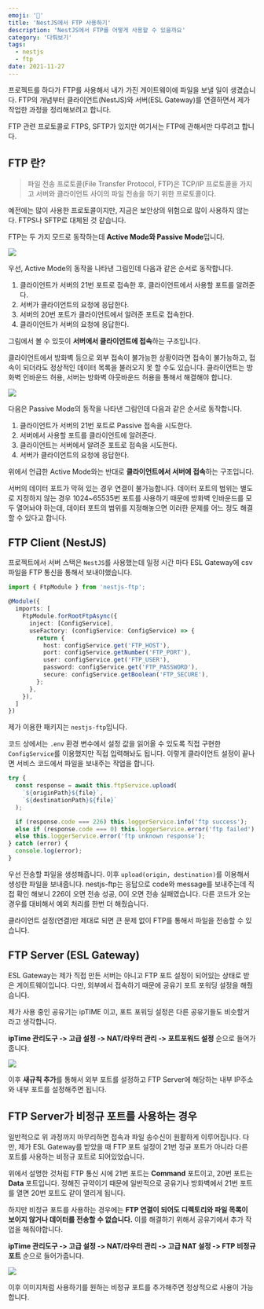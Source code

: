 ```yaml
---
emoji: '📁'
title: 'NestJS에서 FTP 사용하기'
description: 'NestJS에서 FTP를 어떻게 사용할 수 있을까요'
category: '다뤄보기'
tags:
  - nestjs
  - ftp
date: 2021-11-27
---
```


프로젝트를 하다가 FTP를 사용해서 내가 가진 게이트웨이에 파일을 보낼 일이 생겼습니다. FTP의 개념부터 클라이언트(NestJS)와 서버(ESL Gateway)를 연결하면서 제가 작업한 과정을 정리해보려고 합니다.

FTP 관련 프로토콜로 FTPS, SFTP가 있지만 여기서는 FTP에 관해서만 다루려고 합니다.

## FTP 란?

> 파일 전송 프로토콜(File Transfer Protocol, FTP)은 TCP/IP 프로토콜을 가지고 서버와 클라이언트 사이의 파일 전송을 하기 위한 프로토콜이다.

예전에는 많이 사용한 프로토콜이지만, 지금은 보안상의 위험으로 많이 사용하지 않는다. FTPS나 SFTP로 대체된 것 같습니다.

FTP는 두 가지 모드로 동작하는데 **Active Mode와 Passive Mode**입니다.

![](0.png)

우선, Active Mode의 동작을 나타낸 그림인데 다음과 같은 순서로 동작합니다.

1. 클라이언트가 서버의 21번 포트로 접속한 후, 클라이언트에서 사용할 포트를 알려준다.
2. 서버가 클라이언트의 요청에 응답한다.
3. 서버의 20번 포트가 클라이언트에서 알려준 포트로 접속한다.
4. 클라이언트가 서버의 요청에 응답한다.

그림에서 볼 수 있듯이 **서버에서 클라이언트에 접속**하는 구조입니다.

클라이언트에서 방화벽 등으로 외부 접속이 불가능한 상황이라면 접속이 불가능하고, 접속이 되더라도 정상적인 데이터 목록을 불러오지 못 할 수도 있습니다. 클라이언트는 방화벽 인바운드 허용, 서버는 방화벽 아웃바운드 허용을 통해서 해결해야 합니다.

![](1.png)

다음은 Passive Mode의 동작을 나타낸 그림인데 다음과 같은 순서로 동작합니다.

1. 클라이언트가 서버의 21번 포트로 Passive 접속을 시도한다.
2. 서버에서 사용할 포트를 클라이언트에 알려준다.
3. 클라이언트는 서버에서 알려준 포트로 접속을 시도한다.
4. 서버가 클라이언트의 요청에 응답한다.

위에서 언급한 Active Mode와는 반대로 **클라이언트에서 서버에 접속**하는 구조입니다.

서버의 데이터 포트가 막혀 있는 경우 연결이 불가능합니다. 데이터 포트의 범위는 별도로 지정하지 않는 경우 1024~65535번 포트를 사용하기 때문에 방화벽 인바운드를 모두 열어놔야 하는데, 데이터 포트의 범위를 지정해놓으면 이러한 문제를 어느 정도 해결할 수 있다고 합니다.

## FTP Client (NestJS)

프로젝트에서 서버 스택은 `NestJS`를 사용했는데 일정 시간 마다 ESL Gateway에 csv 파일을 FTP 통신을 통해서 보내야했습니다.

```ts task.module.ts
import { FtpModule } from 'nestjs-ftp';

@Module({
  imports: [
    FtpModule.forRootFtpAsync({
      inject: [ConfigService],
      useFactory: (configService: ConfigService) => {
        return {
          host: configService.get('FTP_HOST'),
          port: configService.getNumber('FTP_PORT'),
          user: configService.get('FTP_USER'),
          password: configService.get('FTP_PASSWORD'),
          secure: configService.getBoolean('FTP_SECURE'),
        };
      },
    }),
  ]
})
```

제가 이용한 패키지는 `nestjs-ftp`입니다.

코드 상에서는 `.env` 환경 변수에서 설정 값을 읽어올 수 있도록 직접 구현한 `ConfigService`를 이용했지만 직접 입력해놔도 됩니다. 이렇게 클라이언트 설정이 끝나면 서비스 코드에서 파일을 보내주는 작업을 합니다.

```ts task.service.ts
try {
  const response = await this.ftpService.upload(
    `${originPath}${file}`,
    `${destinationPath}${file}`
  );

  if (response.code === 226) this.loggerService.info('ftp success');
  else if (response.code === 0) this.loggerService.error('ftp failed');
  else this.loggerService.error('ftp unknown response');
} catch (error) {
  console.log(error);
}
```

우선 전송할 파일을 생성해줍니다. 이후 `upload(origin, destination)`를 이용해서 생성한 파일을 보내줍니다. nestjs-ftp는 응답으로 code와 message를 보내주는데 직접 확인 해보니 226이 오면 전송 성공, 0이 오면 전송 실패였습니다. 다른 코드가 오는 경우를 대비해서 예외 처리를 한번 더 해줬습니다.

클라이언트 설정(연결)만 제대로 되면 큰 문제 없이 FTP를 통해서 파일을 전송할 수 있습니다.

## FTP Server (ESL Gateway)

ESL Gateway는 제가 직접 만든 서버는 아니고 FTP 포트 설정이 되어있는 상태로 받은 게이트웨이입니다. 다만, 외부에서 접속하기 때문에 공유기 포트 포워딩 설정을 해줬습니다.

제가 사용 중인 공유기는 ipTIME 이고, 포트 포워딩 설정은 다른 공유기들도 비슷할거라고 생각합니다.

**ipTime 관리도구 -> 고급 설정 -> NAT/라우터 관리 -> 포트포워드 설정** 순으로 들어가줍니다.

![](2.png)

이후 **새규칙 추가**를 통해서 외부 포트를 설정하고 FTP Server에 해당하는 내부 IP주소와 내부 포트를 설정해주면 됩니다.

## FTP Server가 비정규 포트를 사용하는 경우

일반적으로 위 과정까지 마무리하면 접속과 파일 송수신이 원활하게 이루어집니다. 다만, 제가 ESL Gateway를 받았을 때 FTP 포트 설정이 21번 정규 포트가 아니라 다른 포트를 사용하는 비정규 포트로 되어있었습니다.

위에서 설명한 것처럼 FTP 통신 시에 21번 포트는 **Command** 포트이고, 20번 포트는 **Data** 포트입니다. 정해진 규약이기 때문에 일반적으로 공유기나 방화벽에서 21번 포트를 열면 20번 포트도 같이 열리게 됩니다.

하지만 비정규 포트를 사용하는 경우에는 **FTP 연결이 되어도 디렉토리와 파일 목록이 보이지 않거나 데이터를 전송할 수 없습니다.** 이를 해결하기 위해서 공유기에서 추가 작업을 해줘야합니다.

**ipTime 관리도구 -> 고급 설정 -> NAT/라우터 관리 -> 고급 NAT 설정 -> FTP 비정규 포트** 순으로 들어가줍니다.

![](3.png)

이후 이미지처럼 사용하기를 원하는 비정규 포트를 추가해주면 정상적으로 사용이 가능합니다.
